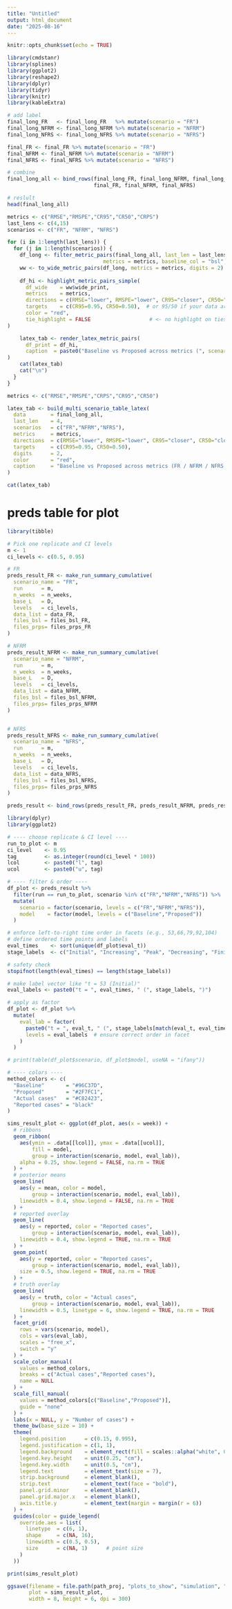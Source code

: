 ```yaml
---
title: "Untitled"
output: html_document
date: "2025-08-16"
---
```


```r
knitr::opts_chunk$set(echo = TRUE)

library(cmdstanr)
library(splines)
library(ggplot2)
library(reshape2)
library(dplyr)
library(tidyr)
library(knitr)
library(kableExtra)
```


```r
# add label
final_long_FR   <- final_long_FR   %>% mutate(scenario = "FR")
final_long_NFRM <- final_long_NFRM %>% mutate(scenario = "NFRM")
final_long_NFRS <- final_long_NFRS %>% mutate(scenario = "NFRS")

final_FR <- final_FR %>% mutate(scenario = "FR")
final_NFRM <- final_NFRM %>% mutate(scenario = "NFRM")
final_NFRS <- final_NFRS %>% mutate(scenario = "NFRS")

# combine
final_long_all <- bind_rows(final_long_FR, final_long_NFRM, final_long_NFRS, 
                            final_FR, final_NFRM, final_NFRS)

# reslult
head(final_long_all)

```




```r
metrics <- c("RMSE","RMSPE","CR95","CR50","CRPS")
last_lens <- c(4,15)
scenarios <- c("FR", "NFRM", "NFRS")

for (i in 1:length(last_lens)) {
  for (j in 1:length(scenarios)) {
    df_long <- filter_metric_pairs(final_long_all, last_len = last_lens[i], scenario = scenarios[j],
                               metrics = metrics, baseline_col = "bsl", proposed_col = "prps")
    ww <- to_wide_metric_pairs(df_long, metrics = metrics, digits = 2)
    
    df_hi <- highlight_metric_pairs_simple(
      df_wide    = ww$wide_print,
      metrics    = metrics,
      directions = c(RMSE="lower", RMSPE="lower", CR95="closer", CR50="closer", CRPS="lower"),
      targets    = c(CR95=0.95, CR50=0.50),  # or 95/50 if your data are percentages
      color = "red",
      tie_highlight = FALSE                   # <- no highlight on ties
)

    latex_tab <- render_latex_metric_pairs(
      df_print = df_hi,
      caption  = paste0("Baseline vs Proposed across metrics (", scenario = scenarios[j], "; last ", last_lens[i]  ," weeks)")
)
    cat(latex_tab)
    cat("\n") 
  }
}


```

```r
metrics <- c("RMSE","RMSPE","CRPS","CR95","CR50")

latex_tab <- build_multi_scenario_table_latex(
  data        = final_long_all,
  last_len    = 4,
  scenarios   = c("FR","NFRM","NFRS"),
  metrics     = metrics,
  directions  = c(RMSE="lower", RMSPE="lower", CR95="closer", CR50="closer", CRPS="lower"),
  targets     = c(CR95=0.95, CR50=0.50),   
  digits      = 2,
  color       = "red",
  caption     = "Baseline vs Proposed across metrics (FR / NFRM / NFRS; last 4 weeks)"
)

cat(latex_tab)

```

# preds table for plot 
```r
library(tibble)

# Pick one replicate and CI levels
m <- 1
ci_levels <- c(0.5, 0.95)

# FR
preds_result_FR <- make_run_summary_cumulative(
  scenario_name = "FR",
  run      = m,
  n_weeks  = n_weeks,
  base_L   = D,
  levels   = ci_levels,
  data_list = data_FR,
  files_bsl = files_bsl_FR,
  files_prps= files_prps_FR
)

# NFRM
preds_result_NFRM <- make_run_summary_cumulative(
  scenario_name = "NFRM",
  run      = m,
  n_weeks  = n_weeks,
  base_L   = D,
  levels   = ci_levels,
  data_list = data_NFRM,
  files_bsl = files_bsl_NFRM,
  files_prps= files_prps_NFRM
)


# NFRS
preds_result_NFRS <- make_run_summary_cumulative(
  scenario_name = "NFRS",
  run      = m,
  n_weeks  = n_weeks,
  base_L   = D,
  levels   = ci_levels,
  data_list = data_NFRS,
  files_bsl = files_bsl_NFRS,
  files_prps= files_prps_NFRS
)

preds_result <- bind_rows(preds_result_FR, preds_result_NFRM, preds_result_NFRS)
```


```r
library(dplyr)
library(ggplot2)

# ---- choose replicate & CI level ----
run_to_plot <- m
ci_level    <- 0.95
tag         <- as.integer(round(ci_level * 100))
lcol        <- paste0("l", tag)
ucol        <- paste0("u", tag)

# ---- filter & order ----
df_plot <- preds_result %>%
  filter(run == run_to_plot, scenario %in% c("FR","NFRM","NFRS")) %>%
  mutate(
    scenario = factor(scenario, levels = c("FR","NFRM","NFRS")),
    model    = factor(model, levels = c("Baseline","Proposed"))
  )

# enforce left-to-right time order in facets (e.g., 53,66,79,92,104)
# define ordered time points and labels
eval_times    <- sort(unique(df_plot$eval_t))
stage_labels  <- c("Initial", "Increasing", "Peak", "Decreasing", "Finish")

# safety check
stopifnot(length(eval_times) == length(stage_labels))

# make label vector like "t = 53 (Initial)"
eval_labels <- paste0("t = ", eval_times, " (", stage_labels, ")")

# apply as factor
df_plot <- df_plot %>%
  mutate(
    eval_lab = factor(
      paste0("t = ", eval_t, " (", stage_labels[match(eval_t, eval_times)], ")"),
      levels = eval_labels  # ensure correct order in facet
    )
  )

# print(table(df_plot$scenario, df_plot$model, useNA = "ifany"))

# ---- colors ----
method_colors <- c(
  "Baseline"       = "#96C37D",
  "Proposed"       = "#2F7FC1",
  "Actual cases"   = "#C82423",
  "Reported cases" = "black"
)

sims_result_plot <- ggplot(df_plot, aes(x = week)) +
  # ribbons
  geom_ribbon(
    aes(ymin = .data[[lcol]], ymax = .data[[ucol]],
        fill = model,
        group = interaction(scenario, model, eval_lab)),
    alpha = 0.25, show.legend = FALSE, na.rm = TRUE
  ) +
  # posterior means
  geom_line(
    aes(y = mean, color = model,
        group = interaction(scenario, model, eval_lab)),
    linewidth = 0.4, show.legend = FALSE, na.rm = TRUE
  ) +
  # reported overlay 
  geom_line(
    aes(y = reported, color = "Reported cases",
        group = interaction(scenario, model, eval_lab)),
    linewidth = 0.4, show.legend = TRUE, na.rm = TRUE
  ) +
  geom_point(
    aes(y = reported, color = "Reported cases",
        group = interaction(scenario, model, eval_lab)),
    size = 0.5, show.legend = TRUE, na.rm = TRUE
  ) +
  # truth overlay
  geom_line(
    aes(y = truth, color = "Actual cases",
        group = interaction(scenario, model, eval_lab)),
    linewidth = 0.5, linetype = 6, show.legend = TRUE, na.rm = TRUE
  ) +
  facet_grid(
    rows = vars(scenario, model), 
    cols = vars(eval_lab),         
    scales = "free_x",
    switch = "y"
  ) +
  scale_color_manual(
    values = method_colors,
    breaks = c("Actual cases","Reported cases"),
    name = NULL
  ) +
  scale_fill_manual(
    values = method_colors[c("Baseline","Proposed")],
    guide = "none"
  ) +
  labs(x = NULL, y = "Number of cases") +
  theme_bw(base_size = 10) +
  theme(
    legend.position      = c(0.15, 0.995),        
    legend.justification = c(1, 1),
    legend.background    = element_rect(fill = scales::alpha("white", 0.75), color = NA),
    legend.key.height    = unit(0.25, "cm"),
    legend.key.width     = unit(0.5, "cm"),    
    legend.text          = element_text(size = 7), 
    strip.background     = element_blank(),
    strip.text           = element_text(face = "bold"),
    panel.grid.minor     = element_blank(),
    panel.grid.major.x   = element_blank(),
    axis.title.y         = element_text(margin = margin(r = 6))
  ) +
  guides(color = guide_legend(
    override.aes = list(
      linetype  = c(6, 1),      
      shape     = c(NA, 16),    
      linewidth = c(0.5, 0.5),
      size      = c(NA, 1)      # point size
    )
  ))

print(sims_result_plot)

ggsave(filename = file.path(path_proj, "plots_to_show", "simulation", "sims-results.png"),
       plot = sims_result_plot,
       width = 8, height = 6, dpi = 300)

```

